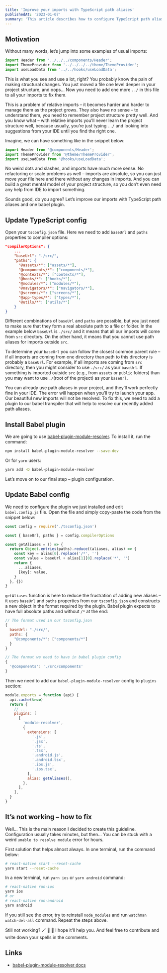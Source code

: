 ```yaml
---
title: 'Improve your imports with TypeScript path aliases'
publishedAt: '2023-01-07'
summary: 'This article describes how to configure TypeScript path aliases in React Native projects.'
---
```


## Motivation

Without many words, let’s jump into some examples of usual imports:

```typescript
import Header from '../../../components/Header';
import ThemeProvider from '../../../../theme/ThemeProvider';
import useLoadData from '../../hooks/useLoadData';
```

This is what you see and use a lot, right? You probably know the pain of making structural changes. You just moved a file one level deeper in your project structure, and oops… Now you need to add one more `../` in this file to all your imports to fix them.

This is a problem of relative imports – it becomes harder and harder to manage them as the project grows. They also have no sense – to understand them, you need to remember project structure pretty well. And you know what – with relative imports you’ll never learn the project structure well, because usually, you’re just typing `../` and looking into suggestions from your IDE until you find the right one.

Imagine, we can have something like in the snippet below:

```typescript
import Header from '@components/Header';
import ThemeProvider from '@theme/ThemeProvider';
import useLoadData from '@hooks/useLoadData';
```

No weird dots and slashes, and imports have much more sense. No refactoring or scale problems as well – imports are absolute, so you can just move your file here and there without any changes in imports. And you can build a great mental model of your project structure, so you don’t even need any help from IDE to import something.

Sounds good, do you agree? Let’s improve our imports with TypeScript path aliases and one babel plugin.

## Update TypeScript config

Open your `tsconfig.json` file. Here we need to add `baseUrl` and `paths` properties to compiler options:

```json
"compilerOptions": {
    ...
    "baseUrl": "./src/",
    "paths": {
      "@assets/*": ["assets/*"],
      "@components/*": ["components/*"],
      "@contexts/*": ["contexts/*"],
      "@hooks/*": ["hooks/*"],
      "@modules/*": ["modules/*"],
      "@navigators/*": ["navigators/*"],
      "@screens/*": ["screens/*"],
      "@app-types/*": ["types/*"],
      "@utils/*": ["utils/*"]
    }
}
```

Different combinations of `baseUrl` and `paths` are possible, but you just need to make sure that they form a real absolute path to a file or folder. In the example below `baseUrl` is `./src/` and it means that all our imports will come from `src` directory. On the other hand, it means that you cannot use path aliases for imports outside `src`.

To determine your `baseUrl` you can follow the closest common parent rule – if all imports are coming from one directory than path to this directory is probably a `baseUrl`. For example, if all imports are coming from `src` directory, then you might consider to use `./src/` as your `baseUrl`. If something is imported outside `src` (e.g., from `assets` or `public` folders) than you may want to use `./`(root of the project) as your `baseUrl`.

You can already use path aliases in your project, and they’ll work perfectly fine in your IDE. The error will happen when you’ll try to launch your app. Our beautiful new imports will not be resolved. To fix this, we need to add a plugin to our babel transpiler that will help to resolve our recently added path aliases.

## Install Babel plugin

We are going to use [babel-plugin-module-resolver](https://www.npmjs.com/package/babel-plugin-module-resolver). To install it, run the command:

```bash
npm install babel-plugin-module-resolver --save-dev
```

Or for `yarn` users:

```bash
yarn add -D babel-plugin-module-resolver
```

Let’s move on to our final step – plugin configuration.

## Update Babel config

We need to configure the plugin we just installed and edit `babel.config.js` file. Open the file and simply copy-paste the code from the snippet below:

```javascript
const config = require('./tsconfig.json')

const { baseUrl, paths } = config.compilerOptions

const getAliases = () => {
  return Object.entries(paths).reduce((aliases, alias) => {
    const key = alias[0].replace('/*', '')
    const value = baseUrl + alias[1][0].replace('*', '')
    return {
      ...aliases,
      [key]: value,
    }
  }, {})
}
```

`getAliases` function is here to reduce the frustration of adding new aliases – it uses `baseUrl` and `paths` properties from our `tsconfig.json` and constructs a new object in the format required by the plugin. Babel plugin expects to have full absolute paths and without `/*` at the end:

```javascript
// The format used in our tsconfig.json
{
  baseUrl: "./src/",
  paths: {
    "@components/*": ["components/*"]
  }
}

// The format we need to have in babel plugin config
{
  '@components': './src/components'
}
```

Then we need to add our `babel-plugin-module-resolver` config to `plugins` section:

```javascript
module.exports = function (api) {
  api.cache(true)
  return {
    // ...
    plugins: [
      [
        'module-resolver',
        {
          extensions: [
            '.js',
            '.jsx',
            '.ts',
            '.tsx',
            '.android.js',
            '.android.tsx',
            '.ios.js',
            '.ios.tsx',
          ],
          alias: getAliases(),
        },
      ],
    ],
  }
}
```

## It’s not working – how to fix

Well… This is the main reason I decided to create this guideline. Configuration usually takes minutes, but then… You can be stuck with a weird `unable to resolve module` error for hours.

First solution that helps almost always. In one terminal, run the command below:

```bash
# react-native start --reset-cache
yarn start --reset-cache
```

In a new terminal, run `yarn ios` or `yarn android` command:

```bash
# react-native run-ios
yarn ios
# or
# react-native run-android
yarn android
```

If you still see the error, try to reinstall `node_modules` and run `watchman watch-del-all` command. Repeat the steps above.

Still not working? 🪄 🧙‍️ 🔮 I hope it’ll help you. And feel free to contribute and write down your spells in the comments.

## Links
- <a href="https://github.com/tleunen/babel-plugin-module-resolver/blob/HEAD/DOCS.md">babel-plugin-module-resolver docs</a>
